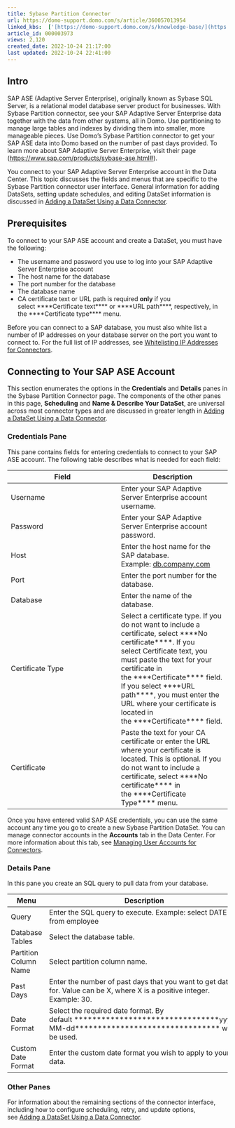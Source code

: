 ```yaml
---
title: Sybase Partition Connector
url: https://domo-support.domo.com/s/article/360057013954
linked_kbs:  ['[https://domo-support.domo.com/s/knowledge-base/](https://domo-support.domo.com/s/knowledge-base/)', '[https://domo-support.domo.com/s/](https://domo-support.domo.com/s/)', '[https://domo-support.domo.com/s/topic/0TO5w000000ZammGAC](https://domo-support.domo.com/s/topic/0TO5w000000ZammGAC)', '[https://domo-support.domo.com/s/topic/0TO5w000000ZanLGAS](https://domo-support.domo.com/s/topic/0TO5w000000ZanLGAS)', '[https://domo-support.domo.com/s/topic/0TO5w000000ZapAGAS](https://domo-support.domo.com/s/topic/0TO5w000000ZapAGAS)', '[https://domo-support.domo.com/s/article/360057013754](https://domo-support.domo.com/s/article/360057013754)', '[https://domo-support.domo.com/s/article/360043630093](https://domo-support.domo.com/s/article/360043630093)', '[https://domo-support.domo.com/s/article/360042926274](https://domo-support.domo.com/s/article/360042926274)', '[https://domo-support.domo.com/s/article/360042926054](https://domo-support.domo.com/s/article/360042926054)', '[https://domo-support.domo.com/s/article/360057013954](https://domo-support.domo.com/s/article/360057013954)', '[https://domo-support.domo.com/s/topic/0TO5w000000ZapAGAS/partition-connectors](https://domo-support.domo.com/s/topic/0TO5w000000ZapAGAS/partition-connectors)', '[https://domo-support.domo.com/s/article/360043429933](https://domo-support.domo.com/s/article/360043429933)', '[https://domo-support.domo.com/s/article/360043429953](https://domo-support.domo.com/s/article/360043429953)', '[https://domo-support.domo.com/s/article/360042925494](https://domo-support.domo.com/s/article/360042925494)', '[https://domo-support.domo.com/s/article/4408174643607](https://domo-support.domo.com/s/article/4408174643607)', '[https://domo-support.domo.com/s/article/360043429913](https://domo-support.domo.com/s/article/360043429913)', '[https://domo-support.domo.com/s/login/](https://domo-support.domo.com/s/login/)']
article_id: 000003973
views: 2,120
created_date: 2022-10-24 21:17:00
last updated: 2022-10-24 22:41:00
---
```




Intro
-----


SAP ASE (Adaptive Server Enterprise), originally known as Sybase SQL Server, is a relational model database server product for businesses. With Sybase Partition connector, see your SAP Adaptive Server Enterprise data together with the data from other systems, all in Domo. Use partitioning to manage large tables and indexes by dividing them into smaller, more manageable pieces. Use Domo's Sybase Partition connector to get your SAP ASE data into Domo based on the number of past days provided. To learn more about SAP Adaptive Server Enterprise, visit their page ([https://www.sap.com/products/sybase-ase.html#](https://www.sap.com/products/sybase-ase.html# "https://www.sap.com/products/sybase-ase.html#")).


You connect to your SAP Adaptive Server Enterprise account in the Data Center. This topic discusses the fields and menus that are specific to the Sybase Partition connector user interface. General information for adding DataSets, setting update schedules, and editing DataSet information is discussed in [Adding a DataSet Using a Data Connector](/s/article/360057013754 "Adding a DataSet Using a Data Connector").


Prerequisites
-------------


To connect to your SAP ASE account and create a DataSet, you must have the following:


* The username and password you use to log into your SAP Adaptive Server Enterprise account
* The host name for the database
* The port number for the database
* The database name
* CA certificate text or URL path is required **only** if you select ****Certificate text**** or ****URL path****, respectively, in the ****Certificate type**** menu.


Before you can connect to a SAP database, you must also white list a number of IP addresses on your database server on the port you want to connect to. For the full list of IP addresses, see [Whitelisting IP Addresses for Connectors](/s/article/360043630093 "Whitelisting IP Addresses for Connectors").


Connecting to Your SAP ASE Account
----------------------------------


This section enumerates the options in the **Credentials** and **Details** panes in the Sybase Partition Connector page. The components of the other panes in this page, **Scheduling** and **Name & Describe Your DataSet**, are universal across most connector types and are discussed in greater length in [Adding a DataSet Using a Data Connector](/s/article/360042926274 "Adding a DataSet Using a Data Connector").


### Credentials Pane


This pane contains fields for entering credentials to connect to your SAP ASE account. The following table describes what is needed for each field:  




| Field | Description |
| --- | --- |
| Username | Enter your SAP Adaptive Server Enterprise account username. |
| Password | Enter your SAP Adaptive Server Enterprise account password. |
| Host | Enter the host name for the SAP database. Example: [db.company.com](http://db.company.com) |
| Port | Enter the port number for the database. |
| Database | Enter the name of the database. |
| Certificate Type | Select a certificate type. If you do not want to include a certificate, select ****No certificate****. If you select Certificate text, you must paste the text for your certificate in the ****Certificate**** field. If you select ****URL path****, you must enter the URL where your certificate is located in the ****Certificate**** field. |
| Certificate | Paste the text for your CA certificate or enter the URL where your certificate is located. This is optional. If you do not want to include a certificate, select ****No certificate**** in the ****Certificate Type**** menu. |


Once you have entered valid SAP ASE credentials, you can use the same account any time you go to create a new Sybase Partition DataSet. You can manage connector accounts in the **Accounts** tab in the Data Center. For more information about this tab, see [Managing User Accounts for Connectors](/s/article/360042926054 "Managing User Accounts for Connectors").


### Details Pane


In this pane you create an SQL query to pull data from your database.




| Menu | Description |
| --- | --- |
| Query | Enter the SQL query to execute. Example: select DATE from employee |
| Database Tables | Select the database table. |
| Partition Column Name | Select partition column name. |
| Past Days | Enter the number of past days that you want to get data for. Value can be X, where X is a positive integer. Example: 30. |
| Date Format | Select the required date format. By default ********************************yyyy-MM-dd******************************** will be used. |
| Custom Date Format | Enter the custom date format you wish to apply to your data. |


### Other Panes


For information about the remaining sections of the connector interface, including how to configure scheduling, retry, and update options, see [Adding a DataSet Using a Data Connector](/s/article/360042926274 "Adding a DataSet Using a Data Connector").

